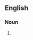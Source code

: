 {{also|superdelegate|super-delegate}}
==English==

===Noun===
{{en-noun}}

# {{alternative form of|en|superdelegate}}